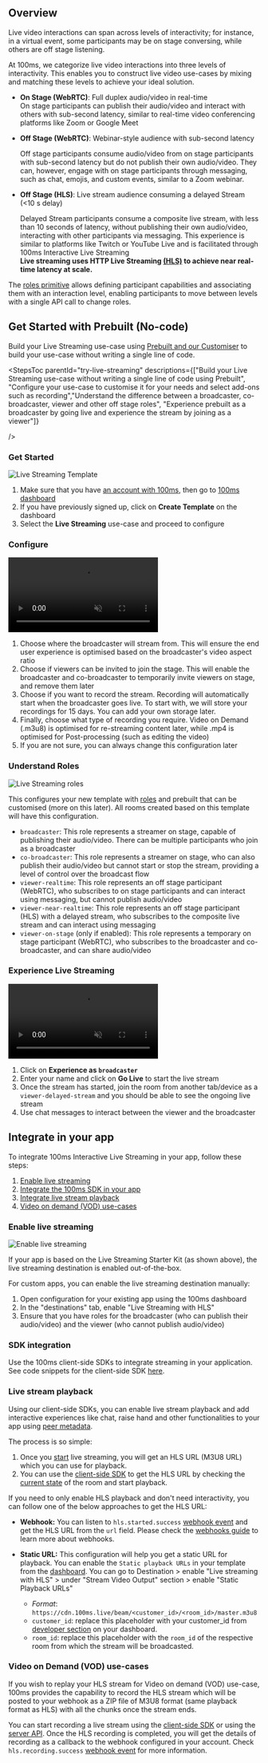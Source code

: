 ## Overview

Live video interactions can span across levels of interactivity; for instance, in a virtual event, some participants may be on stage conversing, while others are off stage listening.

At 100ms, we categorize live video interactions into three levels of interactivity. This enables you to construct live video use-cases by mixing and matching these levels to achieve your ideal solution.

-   **On Stage (WebRTC)**: Full duplex audio/video in real-time\
    On stage participants can publish their audio/video and interact with others with sub-second latency, similar to real-time video conferencing platforms like Zoom or Google Meet

-   **Off Stage (WebRTC)**: Webinar-style audience with sub-second latency

    Off stage participants consume audio/video from on stage participants with sub-second latency but do not publish their own audio/video. They can, however, engage with on stage participants through messaging, such as chat, emojis, and custom events, similar to a Zoom webinar.

-   **Off Stage (HLS)**: Live stream audience consuming a delayed Stream (\<10 s delay)

    Delayed Stream participants consume a composite live stream, with less than 10 seconds of latency, without publishing their own audio/video, interacting with other participants via messaging. This experience is similar to platforms like Twitch or YouTube Live and is facilitated through 100ms Interactive Live Streaming
    <br/>
    **Live streaming uses HTTP Live Streaming [(HLS)](https://www.100ms.live/blog/hls-101-beginners-guide) to achieve near real-time latency at scale.**

The [roles primitive](/javascript/v2/foundation/templates-and-roles#roles) allows defining participant capabilities and associating them with an interaction level, enabling participants to move between levels with a single API call to change roles.

## Get Started with Prebuilt (No-code)

Build your Live Streaming use-case using [Prebuilt and our Customiser](https://www.100ms.live/marketplace/live-streaming-starter-kit) to build your use-case without writing a single line of code.

<StepsToc
parentId="try-live-streaming"
descriptions={["Build your Live Streaming use-case without writing a single line of code using Prebuilt", "Configure your use-case to customise it for your needs and select add-ons such as recording","Understand the difference between a broadcaster, co-broadcaster, viewer and other off stage roles", "Experience prebuilt as a broadcaster by going live and experience the stream by joining as a viewer"]}

/>

<StepsContainer id="try-live-streaming">

### Get Started

![Live Streaming Template](/docs/v2/live-streaming/live-streaming-template.png)

1. Make sure that you have [an account with 100ms](https://dashboard.100ms.live/register), then go to [100ms dashboard](https://dashboard.100ms.live/)
1. If you have previously signed up, click on **Create Template** on the dashboard
1. Select the **Live Streaming** use-case and proceed to configure

### Configure

<video loop="true" autoplay="autoPlay" controls="false" id="vid" muted>
    <source src="/docs/docs/v2/live-streaming/live-streaming-configure.mp4" type="video/mp4" />
</video>

1. Choose where the broadcaster will stream from. This will ensure the end user experience is optimised based on the broadcaster's video aspect ratio
1. Choose if viewers can be invited to join the stage. This will enable the broadcaster and co-broadcaster to temporarily invite viewers on stage, and remove them later
1. Choose if you want to record the stream. Recording will automatically start when the broadcaster goes live. To start with, we will store your recordings for 15 days. You can add your own storage later.
1. Finally, choose what type of recording you require. Video on Demand (.m3u8) is optimised for re-streaming content later, while .mp4 is optimised for Post-processing (such as editing the video)
1. If you are not sure, you can always change this configuration later

### Understand Roles

![Live Streaming roles](/docs/v2/live-streaming/live-streaming-roles.png)

This configures your new template with [roles](/javascript/v2/foundation/templates-and-roles) and prebuilt that can be customised (more on this later). All rooms created based on this template will have this configuration.

-   `broadcaster`: This role represents a streamer on stage, capable of publishing their audio/video. There can be multiple participants who join as a broadcaster
-   `co-broadcaster`: This role represents a streamer on stage, who can also publish their audio/video but cannot start or stop the stream, providing a level of control over the broadcast flow
-   `viewer-realtime`: This role represents an off stage participant (WebRTC), who subscribes to on stage participants and can interact using messaging, but cannot publish audio/video
-   `viewer-near-realtime`: This role represents an off stage participant (HLS) with a delayed stream, who subscribes to the composite live stream and can interact using messaging
-   `viewer-on-stage` (only if enabled): This role represents a temporary on stage participant (WebRTC), who subscribes to the broadcaster and co-broadcaster, and can share audio/video

### Experience Live Streaming

<video loop="true" autoplay="autoPlay" controls="false" id="vid" muted>
    <source src="/docs/docs/v2/live-streaming/live-streaming-go-live.mp4" type="video/mp4" />
</video>

1. Click on **Experience as `broadcaster`**
1. Enter your name and click on **Go Live** to start the live stream
1. Once the stream has started, join the room from another tab/device as a `viewer-delayed-stream` and you should be able to see the ongoing live stream
1. Use chat messages to interact between the viewer and the broadcaster

</StepsContainer>

## Integrate in your app

To integrate 100ms Interactive Live Streaming in your app, follow these steps:

1. [Enable live streaming](#enable-live-streaming)
2. [Integrate the 100ms SDK in your app](#sdk-integration)
3. [Integrate live stream playback](#live-stream-playback)
4. [Video on demand (VOD) use-cases](#video-on-demand-vod-use-cases)

### Enable live streaming

![Enable live streaming](/docs/v2/live-streaming-enable.png)

If your app is based on the Live Streaming Starter Kit (as shown above), the live streaming destination is enabled out-of-the-box.

For custom apps, you can enable the live streaming destination manually:

1. Open configuration for your existing app using the 100ms dashboard
1. In the "destinations" tab, enable "Live Streaming with HLS"
1. Ensure that you have roles for the broadcaster (who can publish their audio/video) and the viewer (who cannot publish audio/video)

### SDK integration

Use the 100ms client-side SDKs to integrate streaming in your application. See code snippets for the client-side SDK [here](/javascript/v2/how--to-guides/record-and-live-stream/hls/hls).

### Live stream playback

Using our client-side SDKs, you can enable live stream playback and add interactive experiences like chat, raise hand and other functionalities to your app using [peer metadata](/javascript/v2/advanced-features/peer-metadata).

The process is so simple:

1. Once you [start](#step-3-go-live) live streaming, you will get an HLS URL (M3U8 URL) which you can use for playback.
2. You can use the [client-side SDK](/javascript/v2/how--to-guides/record-and-live-stream/hls/hls) to get the HLS URL by checking the [current state](/javascript/v2/how--to-guides/record-and-live-stream/hls/hls#current-room-status) of the room and start playback.

If you need to only enable HLS playback and don't need interactivity, you can follow one of the below approaches to get the HLS URL:

-   **Webhook:** You can listen to `hls.started.success` [webhook event](/server-side/v2/introduction/webhook#hls-started-success) and get the HLS URL from the `url` field. Please check the [webhooks guide](/server-side/v2/introduction/webhook) to learn more about webhooks.
-   **Static URL:** This configuration will help you get a static URL for playback. You can enable the `Static playback URLs` in your template from the [dashboard](https://dashboard.100ms.live/dashboard). You can go to Destination > enable "Live streaming with HLS" > under "Stream Video Output" section > enable "Static Playback URLs"

    -   _Format_: `https://cdn.100ms.live/beam/<customer_id>/<room_id>/master.m3u8`
    -   `customer_id`: replace this placeholder with your customer_id from [developer section](https://dashboard.100ms.live/developer) on your dashboard.
    -   `room_id`: replace this placeholder with the `room_id` of the respective room from which the stream will be broadcasted.

### Video on Demand (VOD) use-cases

If you wish to replay your HLS stream for Video on demand (VOD) use-case, 100ms provides the capability to record the HLS stream which will be posted to your webhook as a ZIP file of M3U8 format (same playback format as HLS) with all the chunks once the stream ends.

You can start recording a live stream using the [client-side SDK](/javascript/v2/how--to-guides/record-and-live-stream/hls/hls) or using the [server API](server-side/v2/api-reference/live-streams/start-live-stream-for-room). Once the HLS recording is completed, you will get the details of recording as a callback to the webhook configured in your account. Check `hls.recording.success` [webhook event](/server-side/v2/introduction/webhook#hls-recording-success) for more information.
